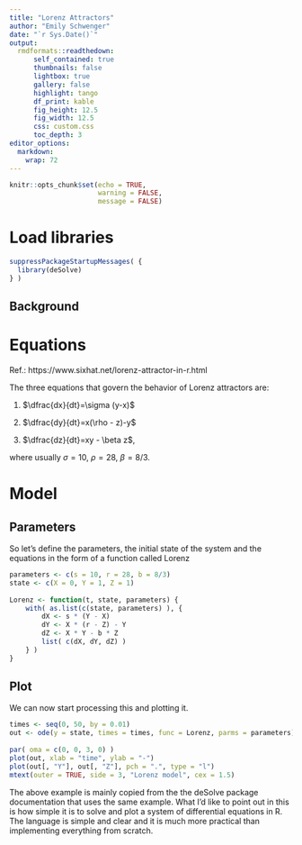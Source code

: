 ```yaml
---
title: "Lorenz Attractors"
author: "Emily Schwenger"
date: "`r Sys.Date()`"
output: 
  rmdformats::readthedown:
      self_contained: true
      thumbnails: false
      lightbox: true
      gallery: false
      highlight: tango
      df_print: kable
      fig_height: 12.5
      fig_width: 12.5
      css: custom.css
      toc_depth: 3
editor_options: 
  markdown: 
    wrap: 72
---
```


```r
knitr::opts_chunk$set(echo = TRUE, 
                      warning = FALSE, 
                      message = FALSE) 
```

# Load libraries

```r
suppressPackageStartupMessages( {
  library(deSolve)
} )
```

## Background

# Equations

Ref.: https://www.sixhat.net/lorenz-attractor-in-r.html

The three equations that govern the behavior of Lorenz attractors are:

1. $\dfrac{dx}{dt}=\sigma (y-x)$

2. $\dfrac{dy}{dt}=x(\rho - z)-y$

3. $\dfrac{dz}{dt}=xy - \beta z$,

where usually $\sigma=10$, $\rho=28$, $\beta = 8/3$.

# Model 

## Parameters

So let's define the parameters, the initial state of the system and the equations in the form of a function called Lorenz

```r
parameters <- c(s = 10, r = 28, b = 8/3)
state <- c(X = 0, Y = 1, Z = 1)
 
Lorenz <- function(t, state, parameters) {
    with( as.list(c(state, parameters) ), {
        dX <- s * (Y - X)
        dY <- X * (r - Z) - Y
        dZ <- X * Y - b * Z
        list( c(dX, dY, dZ) )
    } )
}
```

## Plot

We can now start processing this and plotting it.

```r
times <- seq(0, 50, by = 0.01)
out <- ode(y = state, times = times, func = Lorenz, parms = parameters)
 
par( oma = c(0, 0, 3, 0) )
plot(out, xlab = "time", ylab = "-")
plot(out[, "Y"], out[, "Z"], pch = ".", type = "l")
mtext(outer = TRUE, side = 3, "Lorenz model", cex = 1.5)
```

The above example is mainly copied from the the deSolve package documentation that uses the same example. What I'd like to point out in this is how simple it is to solve and plot a system of differential equations in R. The language is simple and clear and it is much more practical than implementing everything from scratch.







